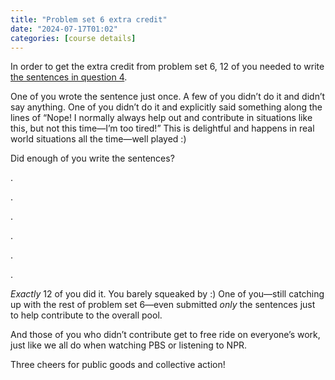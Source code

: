 ```yaml
---
title: "Problem set 6 extra credit"
date: "2024-07-17T01:02"
categories: [course details]
---
```


In order to get the extra credit from problem set 6, 12 of you needed to write [the sentences in question 4](/assignment/06-problem-set.html#section-3). 

One of you wrote the sentence just once. A few of you didn’t do it and didn’t say anything. One of you didn’t do it and explicitly said something along the lines of “Nope! I normally always help out and contribute in situations like this, but not this time—I'm too tired!” This is delightful and happens in real world situations all the time—well played :)

Did enough of you write the sentences?

.

.

.

.

.

.

*Exactly* 12 of you did it. You barely squeaked by :) One of you—still catching up with the rest of problem set 6—even submitted *only* the sentences just to help contribute to the overall pool.

And those of you who didn’t contribute get to free ride on everyone’s work, just like we all do when watching PBS or listening to NPR.

Three cheers for public goods and collective action!
